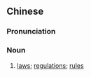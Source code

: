 {{also|彝宪}}
==Chinese==
{{zh-forms|s=彝宪}}

===Pronunciation===
{{zh-pron
|m=yíxiàn
|c=ji4 hin3
|cat=n
}}

===Noun===
{{zh-noun}}

# [[law]]s; [[regulation]]s; [[rule]]s